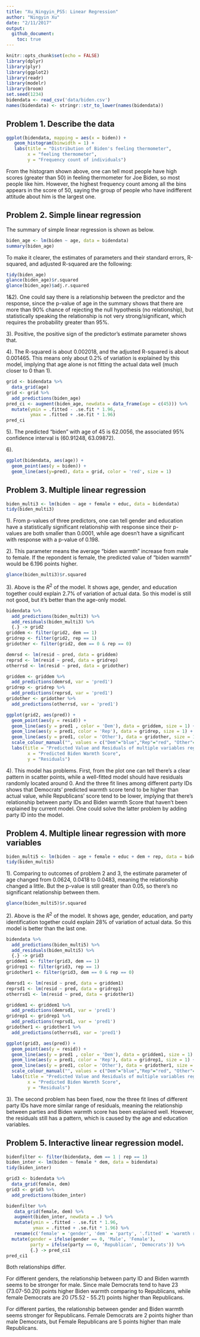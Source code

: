 ```yaml
---
title: "Xu_Ningyin_PS5: Linear Regression"
author: "Ningyin Xu"
date: "2/11/2017"
output:
  github_document:
    toc: true
---
```


```r
knitr::opts_chunk$set(echo = FALSE)
library(dplyr)
library(plyr)
library(ggplot2)
library(readr)
library(modelr)
library(broom)
set.seed(1234)
bidendata <- read_csv('data/biden.csv')
names(bidendata) <- stringr::str_to_lower(names(bidendata))
```

## Problem 1. Describe the data

```r
ggplot(bidendata, mapping = aes(x = biden)) + 
   geom_histogram(binwidth = 1) +
   labs(title = "Distribution of Biden's feeling thermometer",
        x = "feeling thermometer",
        y = "Frequency count of individuals")
```

From the histogram shown above, one can tell most people have high scores (greater than 50) in feeling thermometer for Joe Biden, so most people like him. However, the highest frequency count among all the bins appears in the score of 50, saying the group of people who have indifferent attitude about him is the largest one.

## Problem 2. Simple linear regression

The summary of simple linear regression is shown as below.
```r
biden_age <- lm(biden ~ age, data = bidendata)
summary(biden_age)
```
To make it clearer, the estimates of parameters and their standard errors, R-squared, and adjusted R-squared are the following:
```r
tidy(biden_age)
glance(biden_age)$r.squared
glance(biden_age)$adj.r.squared
```

1&2). One could say there is a relationship between the predictor and the response, since the p-value of age in the summary shows that there are more than 90% chance of rejecting the null hypothesis (no relationship), but statistically speaking the relationship is not very strong/significant, which requires the probability greater than 95%.

3). Positive, the positive sign of the predictor's estimate parameter shows that. 

4). The R-squared is about 0.002018, and the adjusted R-squared is about 0.001465. This means only about 0.2% of variation is explained by this model, implying that age alone is not fitting the actual data well (much closer to 0 than 1).

```r
grid <- bidendata %>%
  data_grid(age)
grid <- grid %>%
  add_predictions(biden_age)
pred_ci <- augment(biden_age, newdata = data_frame(age = c(45))) %>%
  mutate(ymin = .fitted - .se.fit * 1.96,
         ymax = .fitted + .se.fit * 1.96)
pred_ci
```

5). The predicted "biden" with age of 45 is 62.0056, the associated 95% confidence interval is (60.91248, 63.09872).

6). 
```r
ggplot(bidendata, aes(age)) +
  geom_point(aes(y = biden)) +
  geom_line(aes(y=pred), data = grid, color = 'red', size = 1)
```


## Problem 3. Multiple linear regression
```r
biden_multi3 <- lm(biden ~ age + female + educ, data = bidendata)
tidy(biden_multi3)
```

1). From p-values of three predictors, one can tell gender and education have a statistically significant relationship with response since their p-values are both smaller than 0.0001, while age doesn't have a significant with response with a p-value of 0.198.

2). This parameter means the average "biden warmth" increase from male to female. If the repondent is female, the predicted value of "biden warmth" would be 6.196 points higher.

```r
glance(biden_multi3)$r.squared
```

3). Above is the $R^2$ of the model. It shows age, gender, and education together could explain 2.7% of variation of actual data. So this model is still not good, but it's better than the age-only model.

```r
bidendata %>%
  add_predictions(biden_multi3) %>%
  add_residuals(biden_multi3) %>%
  {.} -> grid2
griddem <- filter(grid2, dem == 1)
gridrep <- filter(grid2, rep == 1)
gridother <- filter(grid2, dem == 0 & rep == 0)

demrsd <- lm(resid ~ pred, data = griddem)
reprsd <- lm(resid ~ pred, data = gridrep)
otherrsd <- lm(resid ~ pred, data = gridother)

griddem <- griddem %>%
  add_predictions(demrsd, var = 'pred1')
gridrep <- gridrep %>%
  add_predictions(reprsd, var = 'pred1')
gridother <- gridother %>%
  add_predictions(otherrsd, var = 'pred1')

ggplot(grid2, aes(pred)) +
  geom_point(aes(y = resid)) +
  geom_line(aes(y = pred1 , color = 'Dem'), data = griddem, size = 1) +
  geom_line(aes(y = pred1, color = 'Rep'), data = gridrep, size = 1) +
  geom_line(aes(y = pred1, color = 'Other'), data = gridother, size = 1) +
  scale_colour_manual("", values = c("Dem"="blue","Rep"="red", "Other"="green")) +
  labs(title = "Predicted Value and Residuals of multiple variables regression",
        x = "Predicted Biden Warmth Score",
        y = "Residuals")
```

4). This model has problems. First, from the plot one can tell there's a clear pattern in scatter points, while a well-fitted model should have residuals randomly located around 0. And the three fit lines among different party IDs shows that Democrats' predicted warmth score tend to be higher than actual value, while Republicans' score tend to be lower, implying that there's relationship between party IDs and Biden warmth Score that haven't been explained by current model. One could solve the latter problem by adding party ID into the model.

## Problem 4. Multiple linear regression with more variables
```r
biden_multi5 <- lm(biden ~ age + female + educ + dem + rep, data = bidendata)
tidy(biden_multi5)
```

1). Comparing to outcomes of problem 2 and 3, the estimate parameter of age changed from 0.0624, 0.0418
to 0.0483, meaning the relationship changed a little. But the p-value is still greater than 0.05, so there's no significant relationship between them.

```r
glance(biden_multi5)$r.squared
```

2). Above is the $R^2$ of the model. It shows age, gender, education, and party identification together could explain 28% of variation of actual data. So this model is better than the last one.

```r
bidendata %>%
  add_predictions(biden_multi5) %>%
  add_residuals(biden_multi5) %>%
  {.} -> grid3
griddem1 <- filter(grid3, dem == 1)
gridrep1 <- filter(grid3, rep == 1)
gridother1 <- filter(grid3, dem == 0 & rep == 0)

demrsd1 <- lm(resid ~ pred, data = griddem1)
reprsd1 <- lm(resid ~ pred, data = gridrep1)
otherrsd1 <- lm(resid ~ pred, data = gridother1)

griddem1 <- griddem1 %>%
  add_predictions(demrsd1, var = 'pred1')
gridrep1 <- gridrep1 %>%
  add_predictions(reprsd1, var = 'pred1')
gridother1 <- gridother1 %>%
  add_predictions(otherrsd1, var = 'pred1')

ggplot(grid3, aes(pred)) +
  geom_point(aes(y = resid)) +
  geom_line(aes(y = pred1 , color = 'Dem'), data = griddem1, size = 1) +
  geom_line(aes(y = pred1, color = 'Rep'), data = gridrep1, size = 1) +
  geom_line(aes(y = pred1, color = 'Other'), data = gridother1, size = 1) +
  scale_colour_manual("", values = c("Dem"="blue","Rep"="red", "Other"="green")) +
  labs(title = "Predicted Value and Residuals of multiple variables regression",
        x = "Predicted Biden Warmth Score",
        y = "Residuals")
```

3). The second problem has been fixed, now the three fit lines of different party IDs have more similar range of residuals, meaning the relationship between parties and Biden warmth score has been explained well. However, the residuals still has a pattern, which is caused by the age and education variables.


## Problem 5. Interactive linear regression model.
```r
bidenfilter <- filter(bidendata, dem == 1 | rep == 1)
biden_inter <- lm(biden ~ female * dem, data = bidendata)
tidy(biden_inter)
```

```r
grid3 <- bidendata %>%
  data_grid(female, dem)
grid3 <- grid3 %>%
  add_predictions(biden_inter)

bidenfilter %>%
   data_grid(female, dem) %>%
   augment(biden_inter, newdata = .) %>%
   mutate(ymin = .fitted - .se.fit * 1.96,
          ymax = .fitted + .se.fit * 1.96) %>%
   rename(c('female' = 'gender', 'dem' = 'party', '.fitted' = 'warmth rating', 'ymin' = 'CI_lower_bound', 'ymax' = 'CI_upper_bound')) %>%
  mutate(gender = ifelse(gender == 0, 'Male', 'Female'),
         party = ifelse(party == 0, 'Republican', 'Democrats')) %>%
         {.} -> pred_ci1
pred_ci1
```

Both relationships differ.

For different genders, the relationship between party ID and Biden warmth seems to be stronger for male. Since male Democrats tend to have 23 (73.07-50.20) points higher Biden warmth comparing to Republicans, while female Democrats are 20 (75.52 - 55.21) points higher than Republicans.

For different parties, the relationship between gender and Biden warmth seems stronger for Republicans. Female Democrats are 2 points higher than male Democrats, but Female Republicans are 5 points higher than male Republicans.







